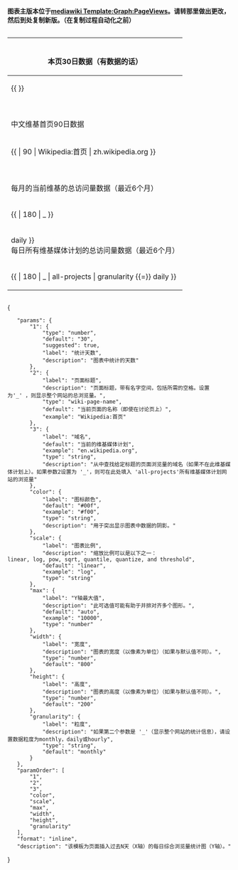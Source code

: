 <!--

    PLEASE ADD CATEGORIES AT THE BOTTOM OF THIS PAGE AND INTERWIKIS IN WIKIDATA

-->
{{documentation subpage}}
{{Lua|Module:Graph}}
'''图表主版本位于[https://www.mediawiki.org/wiki/Template:Graph:PageViews mediawiki Template:Graph:PageViews]。请转那里做出更改，然后到处复制新版。（在复制过程自动化之前）'''

<div style="overflow-x: auto">
{| class="wikitable"
! {{tlx|{{BASEPAGENAME}}}}<br>本页30日数据（有数据的话）
|-
| {{ {{BASEPAGENAME}} }}
|-
! {{tlx|{{BASEPAGENAME}}|90|Wikipedia:首页|zh.wikipedia.org}}<br>中文维基首页90日数据
|-
| {{ {{BASEPAGENAME}} | 90 | Wikipedia:首页 | zh.wikipedia.org }}
|-
! {{tlx|{{BASEPAGENAME}}|180|_}}<br>每月的当前维基的总访问量数据（最近6个月）
|-
| {{ {{BASEPAGENAME}} | 180 | _ }}
|-
! {{tlx|{{BASEPAGENAME}}| 180 | _ | all-projects | granularity {{=}} daily }}<br>每日所有维基媒体计划的总访问量数据（最近6个月）
|-
|{{ {{BASEPAGENAME}}| 180 | _ | all-projects | granularity {{=}} daily }}
|}
</div>

<templatedata>
{
	"params": {
		"1": {
			"type": "number",
			"default": "30",
			"suggested": true,
			"label": "统计天数",
			"description": "图表中统计的天数"
		},
		"2": {
			"label": "页面标题",
			"description": "页面标题，带有名字空间，包括所需的空格。设置为'_' ，则显示整个网站的总浏览量。",
			"type": "wiki-page-name",
			"default": "当前页面的名称（即使在讨论页上）",
			"example": "Wikipedia:首页"
		},
		"3": {
			"label": "域名",
			"default": "当前的维基媒体计划",
			"example": "en.wikipedia.org",
			"type": "string",
			"description": "从中查找给定标题的页面浏览量的域名（如果不在此维基媒体计划上）。如果参数2设置为 '_'，则可在此处填入 'all-projects'所有维基媒体计划网站的浏览量"
		},
		"color": {
			"label": "图标颜色",
			"default": "#00f",
			"example": "#f00",
			"type": "string",
			"description": "用于突出显示图表中数据的阴影。"
		},
		"scale": {
			"label": "图表比例",
			"description": "缩放比例可以是以下之一：linear, log, pow, sqrt, quantile, quantize, and threshold",
			"default": "linear",
			"example": "log",
			"type": "string"
		},
		"max": {
			"label": "Y轴最大值",
			"description": "此可选值可能有助于并排对齐多个图形。",
			"default": "auto",
			"example": "10000",
			"type": "number"
		},
		"width": {
			"label": "宽度",
			"description": "图表的宽度（以像素为单位）（如果与默认值不同）。",
			"type": "number",
			"default": "800"
		},
		"height": {
			"label": "高度",
			"description": "图表的高度（以像素为单位）（如果与默认值不同）。",
			"type": "number",
			"default": "200"
		},
		"granularity": {
			"label": "粒度",
			"description": "如果第二个参数是 '_'（显示整个网站的统计信息），请设置数据粒度为monthly，daily或hourly",
			"type": "string",
			"default": "monthly"
		}
	},
	"paramOrder": [
		"1",
		"2",
		"3",
		"color",
		"scale",
		"max",
		"width",
		"height",
		"granularity"
	],
	"format": "inline",
	"description": "该模板为页面插入过去N天（X轴）的每日综合浏览量统计图（Y轴）。"
}
</templatedata>

{{meta|Template:Graph:PageViews}}